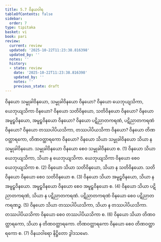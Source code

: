 ```yaml
---
title: 5.7 ဝိနယဝါရ
tableOfContents: false
sidebar:
  order: 7
type: tipitaka
basket: vi
book: pari
review:
  current: review
  updated: '2025-10-22T11:23:38.816398'
  updated_by: ''
  notes: ''
  history:
  - state: review
    date: '2025-10-22T11:23:38.816398'
    updated_by: ''
    notes: ''
    previous_state: draft
---
```



<ReviewStatus review={frontmatter.review} showDetails={true} />

<HypothesisAnnotation frontmatter={frontmatter} />

<DynamicBreadcrumb />

<Division number="302" book="pari" e="ch" v="5" p="190">

<Paragraph number="1288" book="pari">
ဝိနယော သမ္မုခါဝိနယော, သမ္မုခါဝိနယော ဝိနယော? ဝိနယော ယေဘုယျသိကာ, ယေဘုယျသိကာ ဝိနယော? ဝိနယော သတိဝိနယော, သတိဝိနယော ဝိနယော? ဝိနယော အမူဠှဝိနယော, အမူဠှဝိနယော ဝိနယော? ဝိနယော ပဋိညာတကရဏံ, ပဋိညာတကရဏံ ဝိနယော? ဝိနယော တဿပါပိယသိကာ, တဿပါပိယသိကာ ဝိနယော? ဝိနယော တိဏဝတ္ထာရကော, တိဏဝတ္ထာရကော ဝိနယော?
</Paragraph>

<Paragraph number="1289" book="pari">
ဝိနယော သိယာ သမ္မုခါဝိနယော သိယာ န သမ္မုခါဝိနယော. သမ္မုခါဝိနယော ဝိနယော စေဝ သမ္မုခါဝိနယော စ. (1)
</Paragraph>

<Paragraph number="1290" book="pari">
ဝိနယော သိယာ ယေဘုယျသိကာ, သိယာ န ယေဘုယျသိကာ. ယေဘုယျသိကာ ဝိနယော စေဝ ယေဘုယျသိကာ စ. (2)
</Paragraph>

<Paragraph number="1291" book="pari">
ဝိနယော သိယာ သတိဝိနယော, သိယာ န သတိဝိနယော. သတိဝိနယော ဝိနယော စေဝ သတိဝိနယော စ. (3)
</Paragraph>

<Paragraph number="1292" book="pari">
ဝိနယော သိယာ အမူဠှဝိနယော, သိယာ န အမူဠှဝိနယော. အမူဠှဝိနယော ဝိနယော စေဝ အမူဠှဝိနယော စ. (4)
</Paragraph>

<Paragraph number="1293" book="pari">
ဝိနယော သိယာ ပဋိညာတကရဏံ, သိယာ န ပဋိညာတကရဏံ. ပဋိညာတကရဏံ ဝိနယော စေဝ ပဋိညာတကရဏဉ္စ. (5)
</Paragraph>

<Paragraph number="1294" book="pari">
ဝိနယော သိယာ တဿပါပိယသိကာ, သိယာ န တဿပါပိယသိကာ. တဿပါပိယသိကာ ဝိနယော စေဝ တဿပါပိယသိကာ စ. (6)
</Paragraph>

<Paragraph number="1295" book="pari">
ဝိနယော သိယာ တိဏဝတ္ထာရကော, သိယာ န တိဏဝတ္ထာရကော. တိဏဝတ္ထာရကော ဝိနယော စေဝ တိဏဝတ္ထာရကော စ. (7)

</Paragraph>
</Division>

<Paragraph number="1296" type="center" book="pari">
ဝိနယဝါရော နိဋ္ဌိတော ဒွါဒသမော.
</Paragraph>